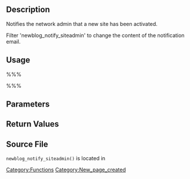 == Description ==

Notifies the network admin that a new site has been activated.

Filter 'newblog_notify_siteadmin' to change the content of the notification email.

== Usage ==

%%%<?php newblog_notify_siteadmin( $blog_id, $deprecated ); ?>%%%

== Parameters ==

{{Parameter|$blog_id|int|The new site's ID.|required}}

{{Parameter|$deprecated|unknown_type|no description|optional|empty string}}

== Return Values ==

{{Return||bool|}}

== Source File ==

<tt>newblog_notify_siteadmin()</tt> is located in {{Trac|wp-includes/ms-functions.php}}

[[Category:Functions]]

[[Category:New_page_created]]